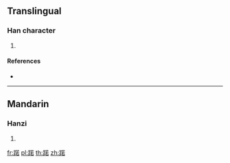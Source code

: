 {{character info/new}}
==Translingual==

===Han character===
{{Han char|rn=157|rad=足|as=09|sn=16|four=|canj=RMTKR}}

# {{defn|Han|sort=足09}}

====References====
* {{Han ref|kx=1230.180|dkj=37719|dj=1702.200|hdz=63721.060|uh=8E43|ud=36419}}

----

==Mandarin==

===Hanzi===
{{cmn-hanzi|pin=[[dì]] ([[di4]]), [[nuò]] ([[nuo4]])|wg=ti<sup>4</sup>, no<sup>4</sup>}}

# {{defn|lang=cmn|sort=足09}}

[[fr:蹃]]
[[pl:蹃]]
[[th:蹃]]
[[zh:蹃]]